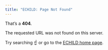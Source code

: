 ```yaml
---
title: "ECHILD: Page Not Found"
---
```


That's a **404**.

The requested URL was not found on this server.

Try searching ☝️ or go to the [ECHILD home page](https://www.echild.ac.uk).
